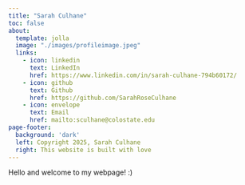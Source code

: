 ```yaml
---
title: "Sarah Culhane"
toc: false
about:
  template: jolla
  image: "./images/profileimage.jpeg"
  links: 
    - icon: linkedin
      text: LinkedIn
      href: https://www.linkedin.com/in/sarah-culhane-794b60172/
    - icon: github
      text: Github
      href: https://github.com/SarahRoseCulhane
    - icon: envelope
      text: Email
      href: mailto:sculhane@colostate.edu
page-footer:
  background: 'dark'
  left: Copyright 2025, Sarah Culhane
  right: This website is built with love
---
```


Hello and welcome to my webpage! :)
